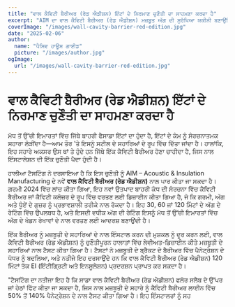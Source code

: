 ```yaml
---
title: "ਵਾਲ ਕੈਵਿਟੀ ਬੈਰੀਅਰ (ਰੇਡ ਐਡੀਸ਼ਨ) ਇੱਟਾਂ ਦੇ ਨਿਰਮਾਣ ਚੁਣੌਤੀ ਦਾ ਸਾਹਮਣਾ ਕਰਦਾ ਹੈ"
excerpt: "AIM ਦਾ ਵਾਲ ਕੈਵਿਟੀ ਬੈਰੀਅਰ (ਰੇਡ ਐਡੀਸ਼ਨ) ਮਜ਼ਬੂਤ ਅੱਗ ਦੀ ਸੁਰੱਖਿਆ ਯਕੀਨੀ ਬਣਾਉਂਦਿਆਂ ਮਜ਼ਬੂਤੀ ਦੇ ਸਹਾਰਿਆਂ ਨਾਲ ਇਕੱਠੇ ਹੋ ਕੇ ਇੰਸਟਾਲੇਸ਼ਨ ਚੁਣੌਤੀਆਂ ਨੂੰ ਪਾਰ ਕਰਦਾ ਹੈ।"
coverImage: "/images/wall-cavity-barrier-red-edition.jpg"
date: "2025-02-06"
author:
  name: "ਪੈਸਿਵ ਹਾਊਸ ਗਾਈਡ"
  picture: "/images/author.jpg"
ogImage:
  url: "/images/wall-cavity-barrier-red-edition.jpg"
---
```


# ਵਾਲ ਕੈਵਿਟੀ ਬੈਰੀਅਰ (ਰੇਡ ਐਡੀਸ਼ਨ) ਇੱਟਾਂ ਦੇ ਨਿਰਮਾਣ ਚੁਣੌਤੀ ਦਾ ਸਾਹਮਣਾ ਕਰਦਾ ਹੈ

ਮੱਧ ਤੋਂ ਉੱਚੀ ਇਮਾਰਤਾਂ ਵਿੱਚ ਜਿੱਥੇ ਬਾਹਰੀ ਫੈਸਾਡਾ ਇੱਟਾਂ ਦਾ ਹੁੰਦਾ ਹੈ, ਇੱਟਾਂ ਦੇ ਕੰਮ ਨੂੰ ਸੰਰਚਨਾਤਮਕ ਸਹਾਰਾ ਲੋੜੀਂਦਾ ਹੈ—ਆਮ ਤੌਰ 'ਤੇ ਇਸਨੂੰ ਸਟੀਲ ਦੇ ਸਹਾਰਿਆਂ ਦੇ ਰੂਪ ਵਿੱਚ ਦਿੱਤਾ ਜਾਂਦਾ ਹੈ। ਹਾਲਾਂਕਿ, ਇਹ ਸਹਾਰੇ ਅਕਸਰ ਉਸ ਥਾਂ ਤੇ ਹੁੰਦੇ ਹਨ ਜਿੱਥੇ ਇੱਕ ਕੈਵਿਟੀ ਬੈਰੀਅਰ ਹੋਣਾ ਚਾਹੀਦਾ ਹੈ, ਜਿਸ ਨਾਲ ਇੰਸਟਾਲੇਸ਼ਨ ਦੀ ਇੱਕ ਚੁਣੌਤੀ ਪੈਦਾ ਹੁੰਦੀ ਹੈ।

ਹਾਲੀਆ ਟੈਸਟਿੰਗ ਨੇ ਦਰਸਾਇਆ ਹੈ ਕਿ ਇਸ ਚੁਣੌਤੀ ਨੂੰ AIM – Acoustic & Insulation Manufacturing ਦੇ ਨਵੇਂ **ਵਾਲ ਕੈਵਿਟੀ ਬੈਰੀਅਰ (ਰੇਡ ਐਡੀਸ਼ਨ)** ਨਾਲ ਪਾਰ ਕੀਤਾ ਜਾ ਸਕਦਾ ਹੈ। ਗਰਮੀ 2024 ਵਿੱਚ ਲਾਂਚ ਕੀਤਾ ਗਿਆ, ਇਹ ਨਵਾਂ ਉਤਪਾਦ ਬਾਹਰੀ ਕੰਧ ਦੀ ਸੰਰਚਨਾ ਵਿੱਚ ਕੈਵਿਟੀ ਬੈਰੀਅਰ ਜਾਂ ਕੈਵਿਟੀ ਕਲੋਜ਼ਰ ਦੇ ਰੂਪ ਵਿੱਚ ਵਰਤਣ ਲਈ ਡਿਜ਼ਾਈਨ ਕੀਤਾ ਗਿਆ ਹੈ, ਜੋ ਕਿ ਗਰਮੀ, ਅੱਗ ਅਤੇ ਧੂੰਏਂ ਦੇ ਗੁਜ਼ਰ ਨੂੰ ਪ੍ਰਭਾਵਸ਼ਾਲੀ ਤਰੀਕੇ ਨਾਲ ਰੋਕਦਾ ਹੈ। ਇਹ 30, 60 ਜਾਂ 120 ਮਿੰਟਾਂ ਦੇ ਅੱਗ ਦੇ ਰੇਟਿੰਗ ਵਿੱਚ ਉਪਲਬਧ ਹੈ, ਅਤੇ ਇਸਦੀ ਵਧੀਕ ਅੱਗ ਦੀ ਰੇਟਿੰਗ ਇਸਨੂੰ ਮੱਧ ਤੋਂ ਉੱਚੀ ਇਮਾਰਤਾਂ ਵਿੱਚ ਅੱਗ ਦੇ ਖੰਡਨ ਰੇਖਾਵਾਂ ਦੇ ਨਾਲ ਵਰਤਣ ਲਈ ਆਦਰਸ਼ ਬਣਾਉਂਦੀ ਹੈ।

ਇੱਕ ਬੈਰੀਅਰ ਨੂੰ ਮਜ਼ਬੂਤੀ ਦੇ ਸਹਾਰਿਆਂ ਦੇ ਨਾਲ ਇੰਸਟਾਲ ਕਰਨ ਦੀ ਮੁਸ਼ਕਲ ਨੂੰ ਦੂਰ ਕਰਨ ਲਈ, ਵਾਲ ਕੈਵਿਟੀ ਬੈਰੀਅਰ (ਰੇਡ ਐਡੀਸ਼ਨ) ਨੂੰ ਚੁਣੌਤੀਪੂਰਨ ਹਾਲਾਤਾਂ ਵਿੱਚ ਲੇਵੀਅਤ-ਡਿਜ਼ਾਈਨ ਕੀਤੇ ਮਜ਼ਬੂਤੀ ਦੇ ਸਹਾਰਿਆਂ ਨਾਲ ਟੈਸਟ ਕੀਤਾ ਗਿਆ ਹੈ। ਟੈਸਟਾਂ ਨੇ ਮਜ਼ਬੂਤੀ ਦੇ ਬ੍ਰੈਕਟ ਦੇ ਬੈਰੀਅਰ ਵਿੱਚ ਪੈਨੇਟ੍ਰੇਸ਼ਨ ਦੇ ਪੱਧਰ ਨੂੰ ਬਦਲਿਆ, ਅਤੇ ਨਤੀਜੇ ਇਹ ਦਰਸਾਉਂਦੇ ਹਨ ਕਿ ਵਾਲ ਕੈਵਿਟੀ ਬੈਰੀਅਰ (ਰੇਡ ਐਡੀਸ਼ਨ) 120 ਮਿੰਟਾਂ ਤੱਕ EI (ਇੰਟੀਗ੍ਰਿਟੀ ਅਤੇ ਇਨਸੂਲੇਸ਼ਨ) ਪ੍ਰਦਰਸ਼ਨ ਪ੍ਰਾਪਤ ਕਰ ਸਕਦਾ ਹੈ।

"ਟੈਸਟਿੰਗ ਦਾ ਨਤੀਜਾ ਇਹ ਹੈ ਕਿ ਸਾਡਾ ਵਾਲ ਕੈਵਿਟੀ ਬੈਰੀਅਰ (ਰੇਡ ਐਡੀਸ਼ਨ) ਫਲੋਰ ਸਲੈਬ ਦੇ ਉੱਪਰ ਜਾਂ ਹੇਠਾਂ ਫਿੱਟ ਕੀਤਾ ਜਾ ਸਕਦਾ ਹੈ, ਜਿਸ ਨਾਲ ਮਜ਼ਬੂਤੀ ਦੇ ਸਹਾਰੇ ਨੂੰ ਕੈਵਿਟੀ ਬੈਰੀਅਰ ਲਾਈਨ ਵਿੱਚ 50% ਤੋਂ 140% ਪੈਨੇਟ੍ਰੇਸ਼ਨ ਦੇ ਨਾਲ ਟੈਸਟ ਕੀਤਾ ਗਿਆ ਹੈ। ਇਹ ਇੰਸਟਾਲਰਾਂ ਨੂੰ ਸਹ
